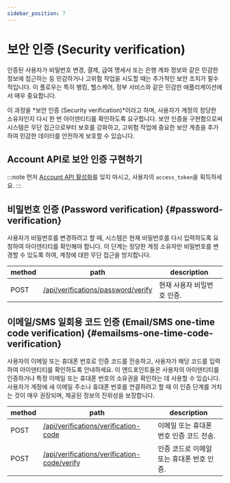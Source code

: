 ```yaml
---
sidebar_position: 7
---
```


# 보안 인증 (Security verification)

인증된 사용자가 비밀번호 변경, 결제, 급여 명세서 또는 은행 계좌 정보와 같은 민감한 정보에 접근하는 등 민감하거나 고위험 작업을 시도할 때는 추가적인 보안 조치가 필수적입니다. 이 플로우는 특히 뱅킹, 헬스케어, 정부 서비스와 같은 민감한 애플리케이션에서 매우 중요합니다.

이 과정을 *보안 인증 (Security verification)*이라고 하며, 사용자가 계정의 정당한 소유자인지 다시 한 번 아이덴티티를 확인하도록 요구합니다. 보안 인증을 구현함으로써 시스템은 무단 접근으로부터 보호를 강화하고, 고위험 작업에 중요한 보안 계층을 추가하여 민감한 데이터를 안전하게 보호할 수 있습니다.

## Account API로 보안 인증 구현하기

:::note
먼저 [Account API 활성화](/end-user-flows/account-settings/by-account-api)를 잊지 마시고, 사용자의 `access_token`을 획득하세요.
:::

## 비밀번호 인증 (Password verification) \{#password-verification}

사용자가 비밀번호를 변경하려고 할 때, 시스템은 현재 비밀번호를 다시 입력하도록 요청하여 아이덴티티를 확인해야 합니다. 이 단계는 정당한 계정 소유자만 비밀번호를 변경할 수 있도록 하여, 계정에 대한 무단 접근을 방지합니다.

| method | path                                                                                                            | description                |
| ------ | --------------------------------------------------------------------------------------------------------------- | -------------------------- |
| POST   | [/api/verifications/password/verify](https://openapi.logto.io/operation/operation-createverificationbypassword) | 현재 사용자 비밀번호 인증. |

## 이메일/SMS 일회용 코드 인증 (Email/SMS one-time code verification) \{#emailsms-one-time-code-verification}

사용자의 이메일 또는 휴대폰 번호로 인증 코드를 전송하고, 사용자가 해당 코드를 입력하여 아이덴티티를 확인하도록 안내하세요. 이 엔드포인트들은 사용자의 아이덴티티를 인증하거나 특정 이메일 또는 휴대폰 번호의 소유권을 확인하는 데 사용할 수 있습니다. 사용자가 계정에 새 이메일 주소나 휴대폰 번호를 연결하려고 할 때 이 인증 단계를 거치는 것이 매우 권장되며, 제공된 정보의 진위성을 보장합니다.

| method | path                                                                                                                             | description                               |
| ------ | -------------------------------------------------------------------------------------------------------------------------------- | ----------------------------------------- |
| POST   | [/api/verifications/verification-code](https://openapi.logto.io/operation/operation-createverificationbyverificationcode)        | 이메일 또는 휴대폰 번호 인증 코드 전송.   |
| POST   | [/api/verifications/verification-code/verify](https://openapi.logto.io/operation/operation-verifyverificationbyverificationcode) | 인증 코드로 이메일 또는 휴대폰 번호 인증. |
